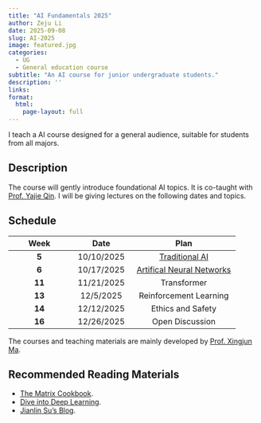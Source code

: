 ```yaml
---
title: "AI Fundamentals 2025"
author: Zeju Li
date: 2025-09-08
slug: AI-2025
image: featured.jpg
categories:
  - UG
  - General education course
subtitle: "An AI course for junior undergraduate students."
description: ''
links:
format:
  html:
    page-layout: full
---
```


I teach a AI course designed for a general audience, suitable for students from all majors.

## Description

The course will gently introduce foundational AI topics. It is co-taught with [Prof. Yajie Qin](https://bme-college.fudan.edu.cn/qyj/). I will be giving lectures on the following dates and topics.

## Schedule

| Week | Date | Plan |
|:----:|:----:|:--------:|
| **5** | 10/10/2025 | [Traditional AI](lecture_traditionalAI.pdf) |
| **6** | 10/17/2025 | [Artifical Neural Networks](lecture_ArtificalNeuralNetwork.pdf) | 
| **11** | 11/21/2025 | Transformer | 
| **13** | 12/5/2025 | Reinforcement Learning |
| **14** | 12/12/2025 | Ethics and Safety |
| **16** | 12/26/2025 | Open Discussion |

The courses and teaching materials are mainly developed by [Prof. Xingjun Ma](https://cs.fudan.edu.cn/b7/70/c25925a440176/page.htm).

## Recommended Reading Materials

- [The Matrix Cookbook](https://www2.imm.dtu.dk/pubdb/pubs/3274-full.html).
- [Dive into Deep Learning](https://d2l.ai/).
- [Jianlin Su's Blog](https://kexue.fm/).